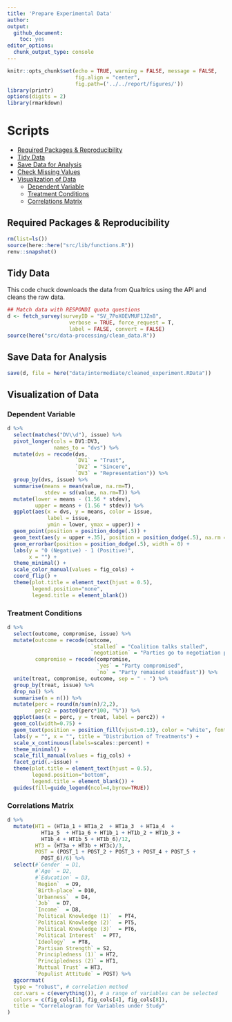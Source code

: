```yaml
---
title: 'Prepare Experimental Data'
author: 
output: 
  github_document:
    toc: yes
editor_options: 
  chunk_output_type: console
---
```


```r
knitr::opts_chunk$set(echo = TRUE, warning = FALSE, message = FALSE,
                      fig.align = "center",
                      fig.path=('../../report/figures/'))
library(printr)
options(digits = 2)
library(rmarkdown)
```

# Scripts
- [Required Packages &amp; Reproducibility](#required-packages-&amp;-reproducibility)
- [Tidy Data](#tidy-data)
- [Save Data for Analysis](#save-data-for-analysis)
- [Check Missing Values](#check-missing-values)
- [Visualization of Data](#visualization-of-data)
  - [Dependent Variable](#dependent-variable)
  - [Treatment Conditions](#treatment-conditions)
  - [Correlations Matrix](#correlations-matrix)

## Required Packages &amp; Reproducibility
```r
rm(list=ls())
source(here::here("src/lib/functions.R"))
renv::snapshot()
```

## Tidy Data
This code chuck downloads the data from Qualtrics using the API and cleans the raw data.

```r
## Match data with RESPONDI quota questions
d <- fetch_survey(surveyID = "SV_7PoXOEVMUF1JZn8", 
                    verbose = TRUE, force_request = T,
                    label = FALSE, convert = FALSE)
source(here("src/data-processing/clean_data.R"))
```

## Save Data for Analysis
```r
save(d, file = here("data/intermediate/cleaned_experiment.RData"))
```

## Visualization of Data

### Dependent Variable
```r
d %>%
  select(matches("DV\\d"), issue) %>%
  pivot_longer(cols = DV1:DV3,
               names_to = "dvs") %>%
  mutate(dvs = recode(dvs,
                      `DV1` = "Trust",
                      `DV2` = "Sincere",
                      `DV3` = "Representation")) %>%
  group_by(dvs, issue) %>%
  summarise(means = mean(value, na.rm=T),
            stdev = sd(value, na.rm=T)) %>%
  mutate(lower = means - (1.56 * stdev),
         upper = means + (1.56 * stdev)) %>%
  ggplot(aes(x = dvs, y = means, color = issue,
             label = issue,
             ymin = lower, ymax = upper)) +
  geom_point(position = position_dodge(.5)) + 
  geom_text(aes(y = upper +.35), position = position_dodge(.5), na.rm = TRUE) +
  geom_errorbar(position = position_dodge(.5), width = 0) +
  labs(y = "0 (Negative) - 1 (Positive)", 
       x = "") +
  theme_minimal() +
  scale_color_manual(values = fig_cols) +
  coord_flip() +
  theme(plot.title = element_text(hjust = 0.5),
        legend.position="none",
        legend.title = element_blank()) 
```

### Treatment Conditions
```r
d %>%
  select(outcome, compromise, issue) %>%
  mutate(outcome = recode(outcome, 
                           `stalled` = "Coalition talks stalled", 
                           `negotiation` = "Parties go to negotiation phase"),
         compromise = recode(compromise,
                             `yes` = "Party compromised",
                             `no` = "Party remained steadfast")) %>%
  unite(treat, compromise, outcome, sep = " - ") %>%
  group_by(treat, issue) %>%
  drop_na() %>%
  summarise(n = n()) %>%
  mutate(perc = round(n/sum(n)/2,2),
         perc2 = paste0(perc*100, "%")) %>%
  ggplot(aes(x = perc, y = treat, label = perc2)) +
  geom_col(width=0.75) + 
  geom_text(position = position_fill(vjust=0.13), color = "white", fontface = "bold") +
  labs(y = "", x = "", title = "Distribution of Treatments") +
  scale_x_continuous(labels=scales::percent) +
  theme_minimal() +
  scale_fill_manual(values = fig_cols) +
  facet_grid(.~issue) +
  theme(plot.title = element_text(hjust = 0.5),
        legend.position="bottom",
        legend.title = element_blank()) +
  guides(fill=guide_legend(ncol=4,byrow=TRUE))
```


### Correlations Matrix
```r
d %>%
  mutate(HT1 = (HT1a_1 + HT1a_2  + HT1a_3  + HT1a_4  + 
           HT1a_5  + HT1a_6 + HT1b_1 + HT1b_2 + HT1b_3 + 
           HT1b_4 + HT1b_5 + HT1b_6)/12,
         HT3 = (HT3a + HT3b + HT3c)/3,
         POST = (POST_1 + POST_2 + POST_3 + POST_4 + POST_5 + 
           POST_6)/6) %>%
  select(#`Gender` = D1,
         #`Age` = D2,
         #`Education` = D3,
         `Region`  = D9,
         `Birth-place` = D10,
         `Urbanness`  = D4,
         `Job`  = D7,
         `Income`  = D8,
         `Political Knowledge (1)`  = PT4,
         `Political Knowledge (2)`  = PT5,
         `Political Knowledge (3)`  = PT6,
         `Political Interest`  = PT7,
         `Ideology`  = PT8,
         `Partisan Strength` = S2,
         `Principledness (1)` = HT2,
         `Principledness (2)` = HT1,
         `Muttual Trust` = HT3,
         `Populist Attitude` = POST) %>%
  ggcorrmat(
  type = "robust", # correlation method
  cor.vars = c(everything()), # a range of variables can be selected
  colors = c(fig_cols[1], fig_cols[4], fig_cols[8]),
  title = "Correlalogram for Variables under Study"
)
```
